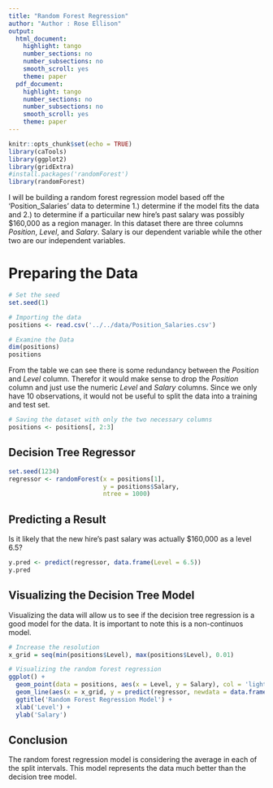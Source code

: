 ```yaml
---
title: "Random Forest Regression"
author: "Author : Rose Ellison"
output:
  html_document:
    highlight: tango
    number_sections: no
    number_subsections: no
    smooth_scroll: yes
    theme: paper
  pdf_document:
    highlight: tango
    number_sections: no
    number_subsections: no
    smooth_scroll: yes
    theme: paper
---
```


```r
knitr::opts_chunk$set(echo = TRUE)
library(caTools)
library(ggplot2)
library(gridExtra)
#install.packages('randomForest')
library(randomForest)
```


I will be building a random forest regression model based off the 'Position_Salaries' data to determine 1.) determine if the model fits the data and 2.) to determine if a particuilar new hire's past salary was possibly $160,000 as a region manager.
In this dataset there are three columns $Position$, $Level$, and $Salary$. Salary is our dependent variable while the other two are our independent variables. 

# Preparing the Data
```r
# Set the seed
set.seed(1)

# Importing the data
positions <- read.csv('../../data/Position_Salaries.csv')

# Examine the Data
dim(positions)
positions
```

From the table we can see there is some redundancy between the $Position$ and $Level$ column. Therefor it would make sense to drop the $Position$ column and just use the numeric $Level$ and $Salary$ columns. Since we only have 10 observations, it would not be useful to split the data into a training and test set.

```r
# Saving the dataset with only the two necessary columns
positions <- positions[, 2:3]
```



## Decision Tree Regressor
```r
set.seed(1234)
regressor <- randomForest(x = positions[1], 
                          y = positions$Salary,
                          ntree = 1000)
```


## Predicting a Result
Is it likely that the new hire's past salary was actually $160,000 as a level 6.5?
```r
y.pred <- predict(regressor, data.frame(Level = 6.5))
y.pred
```



## Visualizing the Decision Tree Model
Visualizing the data will allow us to see if the decision tree regression is a good model for the data. It is important to note this is a non-continuos model.
```r
# Increase the resolution
x_grid = seq(min(positions$Level), max(positions$Level), 0.01)

# Visualizing the random forest regression
ggplot() + 
  geom_point(data = positions, aes(x = Level, y = Salary), col = 'lightblue') + 
  geom_line(aes(x = x_grid, y = predict(regressor, newdata = data.frame(Level = x_grid))), col = 'darkblue') + 
  ggtitle('Random Forest Regression Model') + 
  xlab('Level') + 
  ylab('Salary')

```

## Conclusion
The random forest regression model is considering the average in each of the split intervals. This model represents the data much better than the decision tree model.
